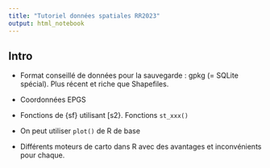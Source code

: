 ```yaml
---
title: "Tutoriel données spatiales RR2023"
output: html_notebook
---
```


## Intro

-   Format conseillé de données pour la sauvegarde : gpkg (= SQLite spécial). Plus récent et riche que Shapefiles.

-   Coordonnées EPGS

-   Fonctions de {sf} utilisant [s2}. Fonctions `st_xxx()`

-   On peut utiliser `plot()` de R de base

-   Différents moteurs de carto dans R avec des avantages et inconvénients pour chaque.
